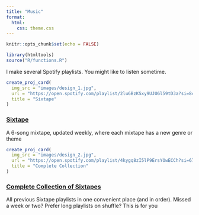 ```yaml
---
title: "Music"
format: 
  html: 
    css: theme.css
---
```


```r
knitr::opts_chunk$set(echo = FALSE)
```

```r
library(htmltools)
source("R/functions.R")
```

I make several Spotify playlists. You might like to listen sometime.

::: {.grid}

::: {.g-col-6}

```r
create_proj_card(
  img_src = "images/design_1.jpg",
  url = "https://open.spotify.com/playlist/2lu6BzKSxy9UJU6l59tD3a?si=8c2875f5ac4a4b76",
  title = "Sixtape"
)
```

:::

::: {.g-col-6}

### [Sixtape](https://open.spotify.com/playlist/2lu6BzKSxy9UJU6l59tD3a?si=8c2875f5ac4a4b76)

A 6-song mixtape, updated weekly, where each mixtape has a new genre or theme

:::

:::

::: {.grid}

::: {.g-col-6}

```r
create_proj_card(
  img_src = "images/design_2.jpg",
  url = "https://open.spotify.com/playlist/4kygq8zI5lP9ErsYOwECCh?si=6759bc73d34e4416",
  title = "Complete Collection"
)
```

:::

::: {.g-col-6}

### [Complete Collection of Sixtapes](https://open.spotify.com/playlist/4kygq8zI5lP9ErsYOwECCh?si=6759bc73d34e4416)

All previous Sixtape playlists in one convenient place (and in order). Missed a week or two? Prefer long playlists on shuffle? This is for you

:::

:::